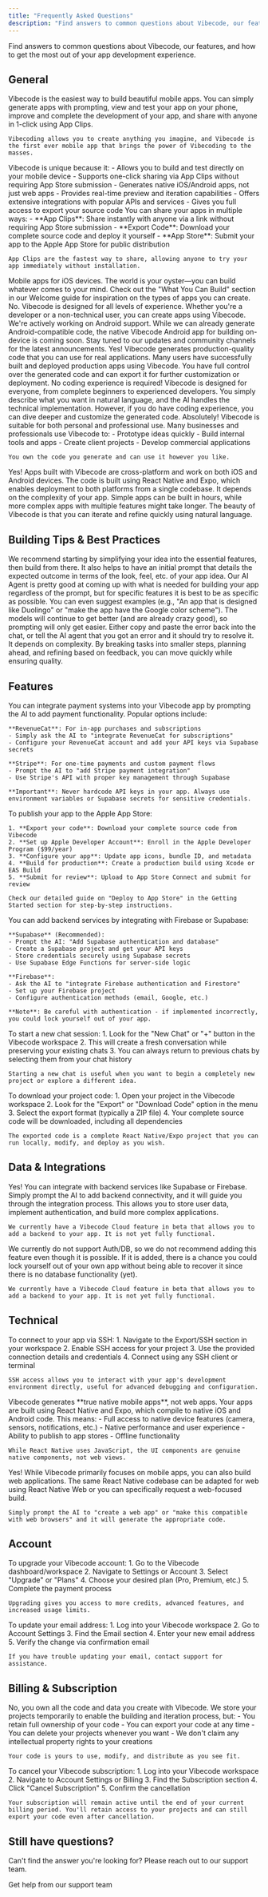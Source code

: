 ```yaml
---
title: "Frequently Asked Questions"
description: "Find answers to common questions about Vibecode, our features, and how to get the most out of your app development experience."
---
```


Find answers to common questions about Vibecode, our features, and how to get the most out of your app development experience.

## General

<AccordionGroup>
  <Accordion title="What is Vibecode?">
    Vibecode is the easiest way to build beautiful mobile apps. You can simply generate apps with prompting, view and test your app on your phone, improve and complete the development of your app, and share with anyone in 1-click using App Clips.

    Vibecoding allows you to create anything you imagine, and Vibecode is the first ever mobile app that brings the power of Vibecoding to the masses.
  </Accordion>

  <Accordion title="What makes Vibecode different from other AI app builders?">
    Vibecode is unique because it:
    - Allows you to build and test directly on your mobile device
    - Supports one-click sharing via App Clips without requiring App Store submission
    - Generates native iOS/Android apps, not just web apps
    - Provides real-time preview and iteration capabilities
    - Offers extensive integrations with popular APIs and services
    - Gives you full access to export your source code
  </Accordion>

  <Accordion title="How do I share my apps?">
    You can share your apps in multiple ways:
    - **App Clips**: Share instantly with anyone via a link without requiring App Store submission
    - **Export Code**: Download your complete source code and deploy it yourself
    - **App Store**: Submit your app to the Apple App Store for public distribution
    
    App Clips are the fastest way to share, allowing anyone to try your app immediately without installation.
  </Accordion>

  <Accordion title="What can I build with Vibecode?">
    Mobile apps for iOS devices. The world is your oyster—you can build whatever comes to your mind. Check out the "What You Can Build" section in our Welcome guide for inspiration on the types of apps you can create.
  </Accordion>

  <Accordion title="Do I need coding experience to build with Vibecode?">
    No. Vibecode is designed for all levels of experience. Whether you're a developer or a non-technical user, you can create apps using Vibecode.
  </Accordion>

  <Accordion title="When will the Vibecode Android app come out?">
    We're actively working on Android support. While we can already generate Android-compatible code, the native Vibecode Android app for building on-device is coming soon. Stay tuned to our updates and community channels for the latest announcements.
  </Accordion>

  <Accordion title="Can I use Vibecode to build production-ready apps?">
    Yes! Vibecode generates production-quality code that you can use for real applications. Many users have successfully built and deployed production apps using Vibecode. You have full control over the generated code and can export it for further customization or deployment.
  </Accordion>

  <Accordion title="Do I need coding experience to vibe code?">
    No coding experience is required! Vibecode is designed for everyone, from complete beginners to experienced developers. You simply describe what you want in natural language, and the AI handles the technical implementation. However, if you do have coding experience, you can dive deeper and customize the generated code.
  </Accordion>

  <Accordion title="Can I use Vibecode for professional purposes? E.g. for my work or my business?">
    Absolutely! Vibecode is suitable for both personal and professional use. Many businesses and professionals use Vibecode to:
    - Prototype ideas quickly
    - Build internal tools and apps
    - Create client projects
    - Develop commercial applications
    
    You own the code you generate and can use it however you like.
  </Accordion>

  <Accordion title="Will Vibecoded apps work on Android and iOS?">
    Yes! Apps built with Vibecode are cross-platform and work on both iOS and Android devices. The code is built using React Native and Expo, which enables deployment to both platforms from a single codebase.
  </Accordion>

  <Accordion title="How long does it take to build an app with Vibecode?">
    It depends on the complexity of your app. Simple apps can be built in hours, while more complex apps with multiple features might take longer. The beauty of Vibecode is that you can iterate and refine quickly using natural language.
  </Accordion>
</AccordionGroup>

## Building Tips & Best Practices

<AccordionGroup>
  <Accordion title="How do I build efficiently with Vibecode?">
    We recommend starting by simplifying your idea into the essential features, then build from there. It also helps to have an initial prompt that details the expected outcome in terms of the look, feel, etc. of your app idea.
  </Accordion>

  <Accordion title="How should I structure my prompts for the best results?">
    Our AI Agent is pretty good at coming up with what is needed for building your app regardless of the prompt, but for specific features it is best to be as specific as possible. You can even suggest examples (e.g., "An app that is designed like Duolingo" or "make the app have the Google color scheme"). The models will continue to get better (and are already crazy good), so prompting will only get easier.
  </Accordion>

  <Accordion title="What should I do when I hit an error?">
    Either copy and paste the error back into the chat, or tell the AI agent that you got an error and it should try to resolve it.
  </Accordion>

  <Accordion title="How long does it take to complete a project?">
    It depends on complexity. By breaking tasks into smaller steps, planning ahead, and refining based on feedback, you can move quickly while ensuring quality.
  </Accordion>
</AccordionGroup>

## Features

<AccordionGroup>
  <Accordion title="How to add take payments in my app or add paywalls with RevenueCat or Stripe?">
    You can integrate payment systems into your Vibecode app by prompting the AI to add payment functionality. Popular options include:
    
    **RevenueCat**: For in-app purchases and subscriptions
    - Simply ask the AI to "integrate RevenueCat for subscriptions"
    - Configure your RevenueCat account and add your API keys via Supabase secrets
    
    **Stripe**: For one-time payments and custom payment flows
    - Prompt the AI to "add Stripe payment integration"
    - Use Stripe's API with proper key management through Supabase
    
    **Important**: Never hardcode API keys in your app. Always use environment variables or Supabase secrets for sensitive credentials.
  </Accordion>

  <Accordion title="How do I publish my app to the App Store?">
    To publish your app to the Apple App Store:
    
    1. **Export your code**: Download your complete source code from Vibecode
    2. **Set up Apple Developer Account**: Enroll in the Apple Developer Program ($99/year)
    3. **Configure your app**: Update app icons, bundle ID, and metadata
    4. **Build for production**: Create a production build using Xcode or EAS Build
    5. **Submit for review**: Upload to App Store Connect and submit for review
    
    Check our detailed guide on "Deploy to App Store" in the Getting Started section for step-by-step instructions.
  </Accordion>

  <Accordion title="How do I add a backend, database, or authentication to the app? (Firebase/Supabase)">
    You can add backend services by integrating with Firebase or Supabase:
    
    **Supabase** (Recommended):
    - Prompt the AI: "Add Supabase authentication and database"
    - Create a Supabase project and get your API keys
    - Store credentials securely using Supabase secrets
    - Use Supabase Edge Functions for server-side logic
    
    **Firebase**:
    - Ask the AI to "integrate Firebase authentication and Firestore"
    - Set up your Firebase project
    - Configure authentication methods (email, Google, etc.)
    
    **Note**: Be careful with authentication - if implemented incorrectly, you could lock yourself out of your app.
  </Accordion>

  <Accordion title="How do I start a new chat with the agent?">
    To start a new chat session:
    1. Look for the "New Chat" or "+" button in the Vibecode workspace
    2. This will create a fresh conversation while preserving your existing chats
    3. You can always return to previous chats by selecting them from your chat history
    
    Starting a new chat is useful when you want to begin a completely new project or explore a different idea.
  </Accordion>

  <Accordion title="How can I download my project's code?">
    To download your project code:
    1. Open your project in the Vibecode workspace
    2. Look for the "Export" or "Download Code" option in the menu
    3. Select the export format (typically a ZIP file)
    4. Your complete source code will be downloaded, including all dependencies
    
    The exported code is a complete React Native/Expo project that you can run locally, modify, and deploy as you wish.
  </Accordion>
</AccordionGroup>

## Data & Integrations

<AccordionGroup>
  <Accordion title="Can I connect my project to a backend to store data?">
    Yes! You can integrate with backend services like Supabase or Firebase. Simply prompt the AI to add backend connectivity, and it will guide you through the integration process. This allows you to store user data, implement authentication, and build more complex applications.

    We currently have a Vibecode Cloud feature in beta that allows you to add a backend to your app. It is not yet fully functional.
  </Accordion>

  <Accordion title="Can I add login to my app?">
    We currently do not support Auth/DB, so we do not recommend adding this feature even though it is possible. If it is added, there is a chance you could lock yourself out of your own app without being able to recover it since there is no database functionality (yet).

    We currently have a Vibecode Cloud feature in beta that allows you to add a backend to your app. It is not yet fully functional.
  </Accordion>
</AccordionGroup>

## Technical

<AccordionGroup>
  <Accordion title="How do I connect to my app using SSH?">
    To connect to your app via SSH:
    1. Navigate to the Export/SSH section in your workspace
    2. Enable SSH access for your project
    3. Use the provided connection details and credentials
    4. Connect using any SSH client or terminal
    
    SSH access allows you to interact with your app's development environment directly, useful for advanced debugging and configuration.
  </Accordion>

  <Accordion title="Are Vibecode apps actually native iOS/Android apps? Or is it just web apps?">
    Vibecode generates **true native mobile apps**, not web apps. Your apps are built using React Native and Expo, which compile to native iOS and Android code. This means:
    - Full access to native device features (camera, sensors, notifications, etc.)
    - Native performance and user experience
    - Ability to publish to app stores
    - Offline functionality
    
    While React Native uses JavaScript, the UI components are genuine native components, not web views.
  </Accordion>

  <Accordion title="Can I use Vibecode to build a web app?">
    Yes! While Vibecode primarily focuses on mobile apps, you can also build web applications. The same React Native codebase can be adapted for web using React Native Web or you can specifically request a web-focused build.
    
    Simply prompt the AI to "create a web app" or "make this compatible with web browsers" and it will generate the appropriate code.
  </Accordion>
</AccordionGroup>

## Account

<AccordionGroup>
  <Accordion title="How do I upgrade my account?">
    To upgrade your Vibecode account:
    1. Go to the Vibecode dashboard/workspace
    2. Navigate to Settings or Account
    3. Select "Upgrade" or "Plans"
    4. Choose your desired plan (Pro, Premium, etc.)
    5. Complete the payment process
    
    Upgrading gives you access to more credits, advanced features, and increased usage limits.
  </Accordion>

  <Accordion title="How do I update my email address?">
    To update your email address:
    1. Log into your Vibecode workspace
    2. Go to Account Settings
    3. Find the Email section
    4. Enter your new email address
    5. Verify the change via confirmation email
    
    If you have trouble updating your email, contact support for assistance.
  </Accordion>
</AccordionGroup>

## Billing & Subscription

<AccordionGroup>
  <Accordion title="Does Vibecode store or own my app data or code?">
    No, you own all the code and data you create with Vibecode. We store your projects temporarily to enable the building and iteration process, but:
    - You retain full ownership of your code
    - You can export your code at any time
    - You can delete your projects whenever you want
    - We don't claim any intellectual property rights to your creations
    
    Your code is yours to use, modify, and distribute as you see fit.
  </Accordion>

  <Accordion title="How do I cancel my subscription?">
    To cancel your Vibecode subscription:
    1. Log into your Vibecode workspace
    2. Navigate to Account Settings or Billing
    3. Find the Subscription section
    4. Click "Cancel Subscription"
    5. Confirm the cancellation
    
    Your subscription will remain active until the end of your current billing period. You'll retain access to your projects and can still export your code even after cancellation.
  </Accordion>
</AccordionGroup>

## Still have questions?

Can't find the answer you're looking for? Please reach out to our support team.

<Card title="Contact Support" icon="headset" href="https://www.vibecodeapp.com/support">
  Get help from our support team
</Card>
